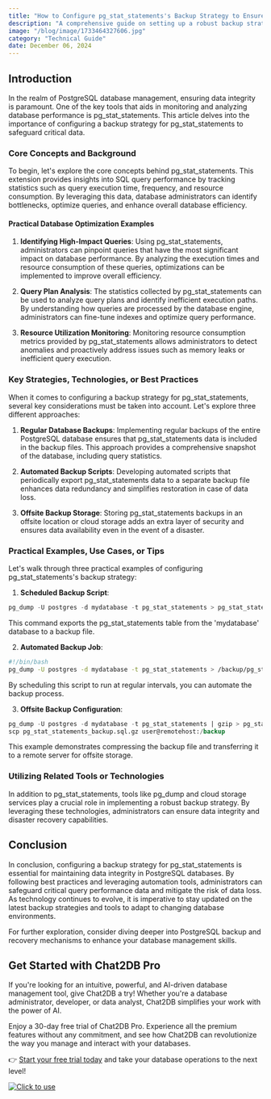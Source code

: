 ```yaml
---
title: "How to Configure pg_stat_statements's Backup Strategy to Ensure Data Integrity"
description: "A comprehensive guide on setting up a robust backup strategy for pg_stat_statements to maintain data integrity in PostgreSQL databases."
image: "/blog/image/1733464327606.jpg"
category: "Technical Guide"
date: December 06, 2024
---
```


## Introduction

In the realm of PostgreSQL database management, ensuring data integrity is paramount. One of the key tools that aids in monitoring and analyzing database performance is pg_stat_statements. This article delves into the importance of configuring a backup strategy for pg_stat_statements to safeguard critical data.

### Core Concepts and Background

To begin, let's explore the core concepts behind pg_stat_statements. This extension provides insights into SQL query performance by tracking statistics such as query execution time, frequency, and resource consumption. By leveraging this data, database administrators can identify bottlenecks, optimize queries, and enhance overall database efficiency.

#### Practical Database Optimization Examples

1. **Identifying High-Impact Queries**: Using pg_stat_statements, administrators can pinpoint queries that have the most significant impact on database performance. By analyzing the execution times and resource consumption of these queries, optimizations can be implemented to improve overall efficiency.

2. **Query Plan Analysis**: The statistics collected by pg_stat_statements can be used to analyze query plans and identify inefficient execution paths. By understanding how queries are processed by the database engine, administrators can fine-tune indexes and optimize query performance.

3. **Resource Utilization Monitoring**: Monitoring resource consumption metrics provided by pg_stat_statements allows administrators to detect anomalies and proactively address issues such as memory leaks or inefficient query execution.

### Key Strategies, Technologies, or Best Practices

When it comes to configuring a backup strategy for pg_stat_statements, several key considerations must be taken into account. Let's explore three different approaches:

1. **Regular Database Backups**: Implementing regular backups of the entire PostgreSQL database ensures that pg_stat_statements data is included in the backup files. This approach provides a comprehensive snapshot of the database, including query statistics.

2. **Automated Backup Scripts**: Developing automated scripts that periodically export pg_stat_statements data to a separate backup file enhances data redundancy and simplifies restoration in case of data loss.

3. **Offsite Backup Storage**: Storing pg_stat_statements backups in an offsite location or cloud storage adds an extra layer of security and ensures data availability even in the event of a disaster.

### Practical Examples, Use Cases, or Tips

Let's walk through three practical examples of configuring pg_stat_statements's backup strategy:

1. **Scheduled Backup Script**:
```sql
pg_dump -U postgres -d mydatabase -t pg_stat_statements > pg_stat_statements_backup.sql
```
This command exports the pg_stat_statements table from the 'mydatabase' database to a backup file.

2. **Automated Backup Job**:
```bash
#!/bin/bash
pg_dump -U postgres -d mydatabase -t pg_stat_statements > /backup/pg_stat_statements_backup.sql
```
By scheduling this script to run at regular intervals, you can automate the backup process.

3. **Offsite Backup Configuration**:
```sql
pg_dump -U postgres -d mydatabase -t pg_stat_statements | gzip > pg_stat_statements_backup.sql.gz
scp pg_stat_statements_backup.sql.gz user@remotehost:/backup
```
This example demonstrates compressing the backup file and transferring it to a remote server for offsite storage.

### Utilizing Related Tools or Technologies

In addition to pg_stat_statements, tools like pg_dump and cloud storage services play a crucial role in implementing a robust backup strategy. By leveraging these technologies, administrators can ensure data integrity and disaster recovery capabilities.

## Conclusion

In conclusion, configuring a backup strategy for pg_stat_statements is essential for maintaining data integrity in PostgreSQL databases. By following best practices and leveraging automation tools, administrators can safeguard critical query performance data and mitigate the risk of data loss. As technology continues to evolve, it is imperative to stay updated on the latest backup strategies and tools to adapt to changing database environments.

For further exploration, consider diving deeper into PostgreSQL backup and recovery mechanisms to enhance your database management skills.

## Get Started with Chat2DB Pro

If you're looking for an intuitive, powerful, and AI-driven database management tool, give Chat2DB a try! Whether you're a database administrator, developer, or data analyst, Chat2DB simplifies your work with the power of AI.

Enjoy a 30-day free trial of Chat2DB Pro. Experience all the premium features without any commitment, and see how Chat2DB can revolutionize the way you manage and interact with your databases.

👉 [Start your free trial today](https://chat2db.ai/pricing) and take your database operations to the next level!


[![Click to use](/image/blog/bg/chat2db.jpg)](https://chat2db.ai/)
